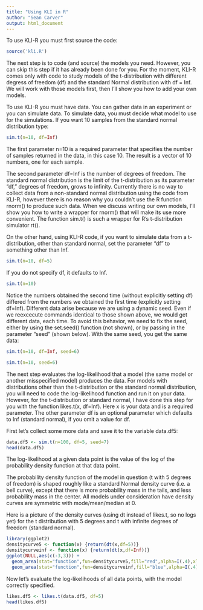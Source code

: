 ```yaml
---
title: "Using KLI in R"
author: "Sean Carver"
output: html_document
---
```


To use KLI-R you must first source the code:

```r
source('kli.R')
```

The next step is to code (and source) the models you need.  However, you can skip this step if it has already been done for you.  For the moment, KLI-R comes only with code to study models of the t-distribution with different degress of freedom (df) and the standard Normal distribution with df = Inf.  We will work with those models first, then I'll show you how to add your own models.

To use KLI-R you must have data.  You can gather data in an experiment or you can simulate data.  To simulate data, you must decide what model to use for the simulations.  If you want 10 samples from the standard normal distribution type:

```r
sim.t(n=10, df=Inf)
```

The first parameter n=10 is a required parameter that specifies the number of samples returned in the data, in this case 10.  The result is a vector of 10 numbers, one for each sample.

The second parameter df=Inf is the number of degrees of freedom.
The standard normal distribution is the limit of the t-distribution as its parameter "df," degrees of freedom, grows to infinity.  Currently there is no way to collect data from a non-standard normal distribution using the code from KLI-R, however there is no reason why you couldn't use the R function rnorm() to produce such data.  When we discuss writing our own models, I'll show you how to write a wrapper for rnorm() that will make its use more convenient.  The function sim.t() is such a wrapper for R's t-distribution simulator rt().

On the other hand, using KLI-R code, if you want to simulate data from a t-distribution, other than standard normal, set the parameter "df" to something other than Inf.

```r
sim.t(n=10, df=5)
```

If you do not specify df, it defaults to Inf.

```r
sim.t(n=10)
```

Notice the numbers obtained the second time (without explicitly setting df) differed from the numbers we obtained the first time (explicitly setting df=Inf).  Different data arise because we are using a dynamic seed.  Even if we reexcecute commands identical to those shown above, we would get different data, each time.  To avoid this behavior, we need to fix the seed, either by using the set.seed() function (not shown), or by passing in the parameter "seed" (shown below).  With the same seed, you get the same data:

```r
sim.t(n=10, df=Inf, seed=6)
```

```r
sim.t(n=10, seed=6)
```

The next step evaluates the log-likelihood that a model (the same model or another misspecified model) produces the data.  For models with distributions other than the t-distribution or the standard normal distribution, you will need to code the log-likelihood function and run it on your data.  However, for the t-distribution or standard normal, I have done this step for you with the function likes.t(x, df=Inf).  Here x is your data and is a required parameter.  The other parameter df is an optional parameter which defaults to Inf (standard normal), if you omit a value for df.

First let's collect some more data and save it to the variable data.df5:

```r
data.df5 <- sim.t(n=100, df=5, seed=7)
head(data.df5)
```

The log-likelihood at a given data point is the value of the log of the probability density function at that data point.

The probability density function of the model in question (t with 5 degrees of freedom) is shaped roughly like a standard Normal density curve (i.e. a bell curve), except that there is more probability mass in the tails, and less probability mass in the center.  All models under consideration have density curves are symmetric with mode/mean/median at 0.

Here is a picture of the density curves (using dt instead of likes.t, so no logs yet) for the t distribution with 5 degrees and t with infinite degrees of freedom (standard normal).

```r
library(ggplot2)
densitycurve5 <- function(x) {return(dt(x,df=5))}
densitycurveinf <- function(x) {return(dt(x,df=Inf))}
ggplot(NULL,aes(c(-3,3))) +
  geom_area(stat="function",fun=densitycurve5,fill="red",alpha=I(.4),xlim = c(-3,3)) +
  geom_area(stat="function",fun=densitycurveinf,fill="blue",alpha=I(.4),xlim=c(-3,3))
```

Now let's evaluate the log-likelihoods of all data points, with the model correctly specified.

```r
likes.df5 <- likes.t(data.df5, df=5)
head(likes.df5)
```
